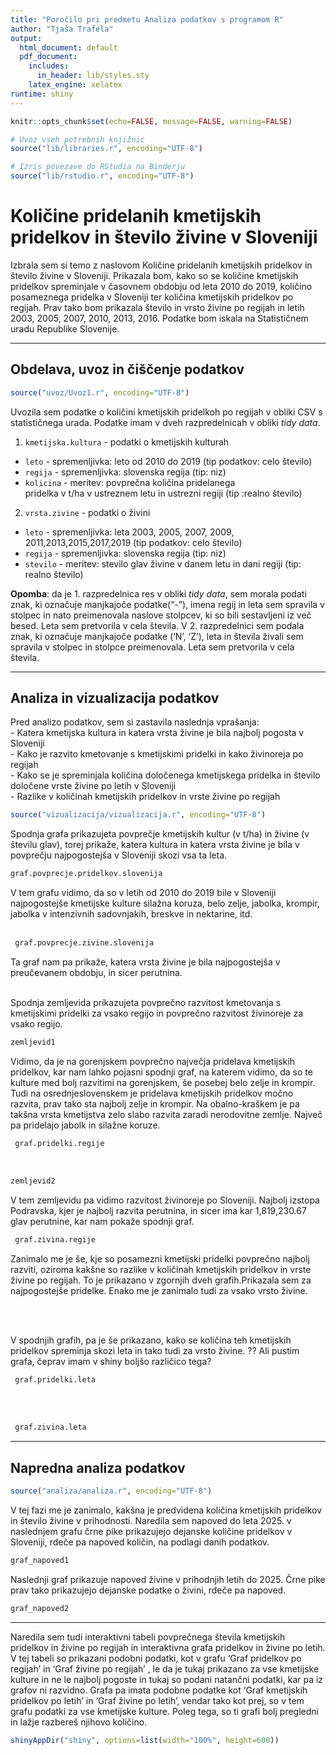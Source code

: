 ```yaml
---
title: "Poročilo pri predmetu Analiza podatkov s programom R"
author: "Tjaša Trafela"
output:
  html_document: default
  pdf_document:
    includes:
      in_header: lib/styles.sty
    latex_engine: xelatex
runtime: shiny
---
```


```r
knitr::opts_chunk$set(echo=FALSE, message=FALSE, warning=FALSE)

# Uvoz vseh potrebnih knjižnic
source("lib/libraries.r", encoding="UTF-8")
```

```r
# Izris povezave do RStudia na Binderju
source("lib/rstudio.r", encoding="UTF-8")
```

# Količine pridelanih kmetijskih pridelkov in število živine v Sloveniji

Izbrala sem si temo z naslovom Količine pridelanih kmetijskih pridelkov in število živine v Sloveniji. Prikazala bom, kako so se količine kmetijskih pridelkov spreminjale v časovnem obdobju od leta 2010 do 2019, količino posameznega pridelka v Sloveniji ter količina kmetijskih pridelkov po regijah. Prav tako bom prikazala število in vrsto živine po regijah in letih 2003, 2005, 2007, 2010, 2013, 2016. Podatke bom iskala na Statističnem uradu Republike Slovenije.


***

## Obdelava, uvoz in čiščenje podatkov

```r
source("uvoz/Uvoz1.r", encoding="UTF-8")
```

Uvozila sem podatke o količini kmetijskih pridelkoh po regijah v obliki CSV s statističnega urada.
Podatke imam v dveh razpredelnicah v obliki *tidy data*.

1. `kmetijska.kultura` - podatki o kmetijskih kulturah
  - `leto` - spremenljivka: leto od 2010 do 2019 (tip podatkov: 
                celo število)
  - `regija` - spremenljivka: slovenska regija (tip: niz)
  - `kolicina` - meritev: povprečna količina pridelanega  
        pridelka v t/ha v ustreznem letu in ustrezni regiji
          (tip :realno število)
  
2. `vrsta.zivine` - podatki o živini
  - `leto` - spremenljivka: leta  2003, 2005, 2007, 2009,
        2011,2013,2015,2017,2019  (tip podatkov: celo število)
  - `regija` - spremenljivka: slovenska regija (tip: niz)
  - `stevilo` - meritev: stevilo  glav živine v danem letu in
        dani regiji   (tip: realno število)



**Opomba**:  da je 1. razpredelnica res v obliki *tidy data*, sem morala podati znak, ki označuje manjkajoče podatke("-"), imena regij in leta sem spravila v stolpec in nato preimenovala naslove stolpcev, ki so bili sestavljeni iz več besed. Leta sem pretvorila v cela števila.
V 2. razpredelnici sem podala znak, ki označuje manjkajoče podatke ('N', 'Z'), leta in števila živali sem spravila v stolpec in stolpce preimenovala. Leta sem pretvorila v cela števila.



***

## Analiza in vizualizacija podatkov
Pred analizo podatkov, sem si zastavila naslednja vprašanja: \
- Katera kmetijska kultura in katera vrsta živine je bila  najbolj pogosta v Sloveniji \
- Kako je razvito kmetovanje s kmetijskimi pridelki in kako živinoreja po regijah \
- Kako se je spreminjala količina določenega kmetijskega pridelka in število določene vrste živine po letih v Sloveniji \
- Razlike v količinah kmetijskih pridelkov in vrste živine po regijah 

```r
source("vizualizacija/vizualizacija.r", encoding="UTF-8")
```

Spodnja grafa prikazujeta povprečje kmetijskih kultur (v t/ha) in živine (v številu glav), torej prikaže, katera kultura in katera vrsta živine je bila v povprečju najpogostejša v Sloveniji skozi vsa ta leta. 


```r
graf.povprecje.pridelkov.slovenija 
```

V tem grafu vidimo, da so v letih od 2010 do 2019 bile v Sloveniji najpogostejše kmetijske kulture silažna koruza, belo zelje, jabolka, krompir, jabolka v intenzivnih sadovnjakih, breskve in nektarine, itd. 
\
\
```r
 graf.povprecje.zivine.slovenija
```

Ta graf nam pa prikaže, katera vrsta živine je bila najpogostejša v preučevanem obdobju, in sicer perutnina.
\
\

Spodnja zemljevida prikazujeta povprečno razvitost kmetovanja s kmetijskimi pridelki za vsako regijo in povprečno razvitost živinoreje za vsako regijo. 


```r
zemljevid1
```


Vidimo, da je na gorenjskem povprečno največja pridelava kmetijskih pridelkov, kar nam lahko pojasni spodnji graf, na katerem vidimo, da so te kulture med bolj razvitimi na gorenjskem, še posebej belo zelje in krompir.
Tudi na osrednjeslovenskem je pridelava kmetijskih pridelkov močno razvita, prav tako sta najbolj zelje in krompir.
Na obalno-kraškem je pa takšna vrsta kmetijstva zelo slabo razvita zaradi nerodovitne zemlje. Največ pa pridelajo jabolk in silažne koruze.

```r
 graf.pridelki.regije
```
\

```r
zemljevid2

```
V tem zemljevidu pa vidimo razvitost živinoreje po Sloveniji. Najbolj izstopa Podravska, kjer je najbolj razvita perutnina, in sicer ima kar 1,819,230.67 glav perutnine, kar nam pokaže spodnji graf.

```r
 graf.zivina.regije
```

Zanimalo me je še, kje so posamezni kmetijski pridelki povprečno najbolj razviti, oziroma kakšne so razlike v količinah kmetijskih pridelkov in vrste živine po regijah. To je prikazano v zgornjih dveh grafih.Prikazala sem za najpogostejše pridelke. Enako me je zanimalo tudi za vsako vrsto živine.

\
\

V spodnjih grafih, pa je še prikazano, kako se količina teh kmetijskih pridelkov spreminja skozi leta in tako tudi za vrsto živine.
?? Ali pustim grafa, čeprav imam v shiny boljšo različico tega?
```r
 graf.pridelki.leta
```

\
\
```r
 graf.zivina.leta
```



***

## Napredna analiza podatkov

```r
source("analiza/analiza.r", encoding="UTF-8")
```
V tej fazi me je zanimalo, kakšna je predvidena količina kmetijskih pridelkov in število živine v prihodnosti. Naredila sem napoved do leta 2025.
v naslednjem grafu črne pike prikazujejo dejanske količine pridelkov v Sloveniji, rdeče pa napoved količin, na podlagi danih podatkov.
```r
graf_napoved1
```
Naslednji graf prikazuje napoved živine v prihodnjih letih do 2025. Črne pike prav tako prikazujejo dejanske podatke o živini, rdeče pa napoved.
```r
graf_napoved2
```



***
Naredila sem tudi interaktivni tabeli povprečnega števila kmetijskih pridelkov in živine po regijah in interaktivna grafa pridelkov in živine po letih.
V tej tabeli so prikazani podobni podatki, kot v grafu 'Graf pridelkov po regijah' in 'Graf živine po regijah' , le da je tukaj prikazano za vse kmetijske kulture in ne le najbolj pogoste in tukaj so podani natančni podatki, kar pa iz grafov ni razvidno. 
Grafa pa imata podobne podatke kot 'Graf kmetijskih pridelkov po letih' in 'Graf živine po letih', vendar tako kot prej, so v tem grafu podatki za vse kmetijske kulture. Poleg tega, so ti grafi bolj pregledni in lažje razbereš njihovo količino.
```r
shinyAppDir("shiny", options=list(width="100%", height=600))
```
